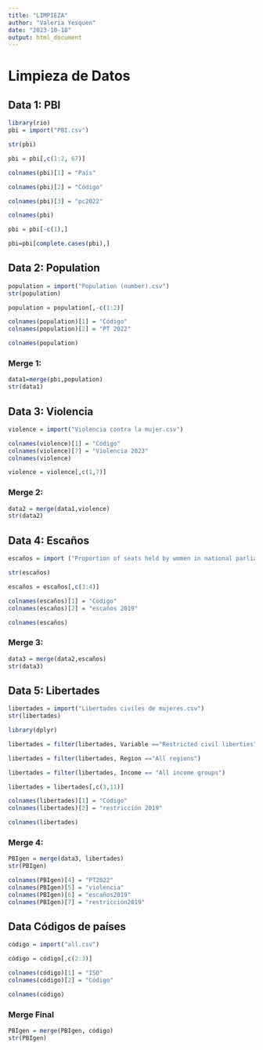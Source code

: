 ```yaml
---
title: "LIMPIEZA"
author: "Valeria Yesquen"
date: "2023-10-18"
output: html_document
---
```


# Limpieza de Datos

## Data 1: PBI

```r
library(rio)
pbi = import("PBI.csv")
```

```r
str(pbi)
```

```r
pbi = pbi[,c(1:2, 67)]
```

```r
colnames(pbi)[1] = "País"

colnames(pbi)[2] = "Código"

colnames(pbi)[3] = "pc2022"

colnames(pbi)
```

```r
pbi = pbi[-c(1),]
```

```r
pbi=pbi[complete.cases(pbi),]
```

## Data 2: Population

```r
population = import("Population (number).csv")
str(population)
```

```r
population = population[,-c(1:2)]
```

```r
colnames(population)[1] = "Código"
colnames(population)[2] = "PT 2022"

colnames(population)
```

### Merge 1:

```r
data1=merge(pbi,population)
str(data1)
```

## Data 3: Violencia

```r
violence = import("Violencia contra la mujer.csv")
```

```r
colnames(violence)[1] = "Código"
colnames(violence)[7] = "Violencia 2023"
colnames(violence) 
```

```r
violence = violence[,c(1,7)]
```

### Merge 2:

```r
data2 = merge(data1,violence)
str(data2)
```

## Data 4: Escaños

```r
escaños = import ("Proportion of seats held by women in national parliaments (%).csv")
```

```r
str(escaños)
```

```r
escaños = escaños[,c(3:4)]
```

```r
colnames(escaños)[1] = "Código"
colnames(escaños)[2] = "escaños 2019"

colnames(escaños)
```

### Merge 3:

```r
data3 = merge(data2,escaños)
str(data3)
```

## Data 5: Libertades

```r
libertades = import("Libertades civiles de mujeres.csv")
str(libertades)
```

```r
library(dplyr)
```

```r
libertades = filter(libertades, Variable =="Restricted civil liberties")
```

```r
libertades = filter(libertades, Region =="All regions")
```

```r
libertades = filter(libertades, Income == "All income groups")
```

```r
libertades = libertades[,c(3,11)]
```

```r
colnames(libertades)[1] = "Código"
colnames(libertades)[2] = "restricción 2019"

colnames(libertades)
```

### Merge 4:

```r
PBIgen = merge(data3, libertades)
str(PBIgen)
```

```r
colnames(PBIgen)[4] = "PT2022"
colnames(PBIgen)[5] = "violencia"
colnames(PBIgen)[6] = "escaños2019"
colnames(PBIgen)[7] = "restricción2019"
```

## Data Códigos de países

```r
código = import("all.csv")
```

```r
código = código[,c(2:3)]
```

```r
colnames(código)[1] = "ISO"
colnames(código)[2] = "Código"

colnames(código)
```
### Merge Final

```r
PBIgen = merge(PBIgen, código)
str(PBIgen)
```

